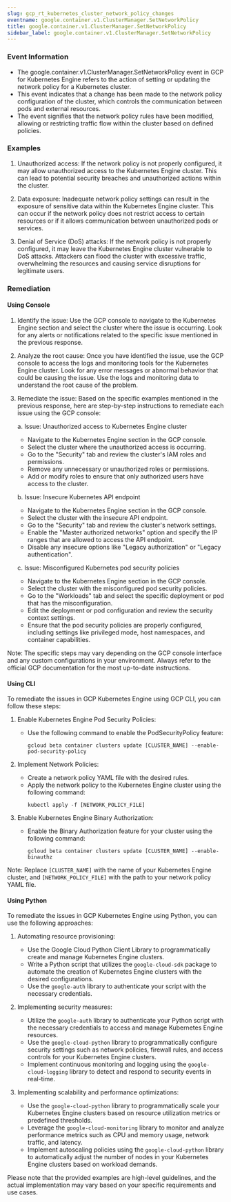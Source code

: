 ```yaml
--- 
slug: gcp_rt_kubernetes_cluster_network_policy_changes
eventname: google.container.v1.ClusterManager.SetNetworkPolicy
title: google.container.v1.ClusterManager.SetNetworkPolicy
sidebar_label: google.container.v1.ClusterManager.SetNetworkPolicy
---
```

                       
### Event Information

- The google.container.v1.ClusterManager.SetNetworkPolicy event in GCP for Kubernetes Engine refers to the action of setting or updating the network policy for a Kubernetes cluster.
- This event indicates that a change has been made to the network policy configuration of the cluster, which controls the communication between pods and external resources.
- The event signifies that the network policy rules have been modified, allowing or restricting traffic flow within the cluster based on defined policies.


### Examples

1. Unauthorized access: If the network policy is not properly configured, it may allow unauthorized access to the Kubernetes Engine cluster. This can lead to potential security breaches and unauthorized actions within the cluster.

2. Data exposure: Inadequate network policy settings can result in the exposure of sensitive data within the Kubernetes Engine cluster. This can occur if the network policy does not restrict access to certain resources or if it allows communication between unauthorized pods or services.

3. Denial of Service (DoS) attacks: If the network policy is not properly configured, it may leave the Kubernetes Engine cluster vulnerable to DoS attacks. Attackers can flood the cluster with excessive traffic, overwhelming the resources and causing service disruptions for legitimate users.

### Remediation

#### Using Console

1. Identify the issue: Use the GCP console to navigate to the Kubernetes Engine section and select the cluster where the issue is occurring. Look for any alerts or notifications related to the specific issue mentioned in the previous response.

2. Analyze the root cause: Once you have identified the issue, use the GCP console to access the logs and monitoring tools for the Kubernetes Engine cluster. Look for any error messages or abnormal behavior that could be causing the issue. Use the logs and monitoring data to understand the root cause of the problem.

3. Remediate the issue: Based on the specific examples mentioned in the previous response, here are step-by-step instructions to remediate each issue using the GCP console:

   a. Issue: Unauthorized access to Kubernetes Engine cluster
      - Navigate to the Kubernetes Engine section in the GCP console.
      - Select the cluster where the unauthorized access is occurring.
      - Go to the "Security" tab and review the cluster's IAM roles and permissions.
      - Remove any unnecessary or unauthorized roles or permissions.
      - Add or modify roles to ensure that only authorized users have access to the cluster.

   b. Issue: Insecure Kubernetes API endpoint
      - Navigate to the Kubernetes Engine section in the GCP console.
      - Select the cluster with the insecure API endpoint.
      - Go to the "Security" tab and review the cluster's network settings.
      - Enable the "Master authorized networks" option and specify the IP ranges that are allowed to access the API endpoint.
      - Disable any insecure options like "Legacy authorization" or "Legacy authentication".

   c. Issue: Misconfigured Kubernetes pod security policies
      - Navigate to the Kubernetes Engine section in the GCP console.
      - Select the cluster with the misconfigured pod security policies.
      - Go to the "Workloads" tab and select the specific deployment or pod that has the misconfiguration.
      - Edit the deployment or pod configuration and review the security context settings.
      - Ensure that the pod security policies are properly configured, including settings like privileged mode, host namespaces, and container capabilities.

Note: The specific steps may vary depending on the GCP console interface and any custom configurations in your environment. Always refer to the official GCP documentation for the most up-to-date instructions.

#### Using CLI

To remediate the issues in GCP Kubernetes Engine using GCP CLI, you can follow these steps:

1. Enable Kubernetes Engine Pod Security Policies:
   - Use the following command to enable the PodSecurityPolicy feature:
     ```
     gcloud beta container clusters update [CLUSTER_NAME] --enable-pod-security-policy
     ```

2. Implement Network Policies:
   - Create a network policy YAML file with the desired rules.
   - Apply the network policy to the Kubernetes Engine cluster using the following command:
     ```
     kubectl apply -f [NETWORK_POLICY_FILE]
     ```

3. Enable Kubernetes Engine Binary Authorization:
   - Enable the Binary Authorization feature for your cluster using the following command:
     ```
     gcloud beta container clusters update [CLUSTER_NAME] --enable-binauthz
     ```

Note: Replace `[CLUSTER_NAME]` with the name of your Kubernetes Engine cluster, and `[NETWORK_POLICY_FILE]` with the path to your network policy YAML file.

#### Using Python

To remediate the issues in GCP Kubernetes Engine using Python, you can use the following approaches:

1. Automating resource provisioning:
   - Use the Google Cloud Python Client Library to programmatically create and manage Kubernetes Engine clusters.
   - Write a Python script that utilizes the `google-cloud-sdk` package to automate the creation of Kubernetes Engine clusters with the desired configurations.
   - Use the `google-auth` library to authenticate your script with the necessary credentials.

2. Implementing security measures:
   - Utilize the `google-auth` library to authenticate your Python script with the necessary credentials to access and manage Kubernetes Engine resources.
   - Use the `google-cloud-python` library to programmatically configure security settings such as network policies, firewall rules, and access controls for your Kubernetes Engine clusters.
   - Implement continuous monitoring and logging using the `google-cloud-logging` library to detect and respond to security events in real-time.

3. Implementing scalability and performance optimizations:
   - Use the `google-cloud-python` library to programmatically scale your Kubernetes Engine clusters based on resource utilization metrics or predefined thresholds.
   - Leverage the `google-cloud-monitoring` library to monitor and analyze performance metrics such as CPU and memory usage, network traffic, and latency.
   - Implement autoscaling policies using the `google-cloud-python` library to automatically adjust the number of nodes in your Kubernetes Engine clusters based on workload demands.

Please note that the provided examples are high-level guidelines, and the actual implementation may vary based on your specific requirements and use cases.


 